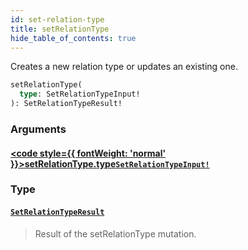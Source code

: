 ```yaml
---
id: set-relation-type
title: setRelationType
hide_table_of_contents: true
---
```








Creates a new relation type or updates an existing one.

```graphql
setRelationType(
  type: SetRelationTypeInput!
): SetRelationTypeResult!
```


### Arguments

#### [<code style={{ fontWeight: 'normal' }}>setRelationType.<b>type</b></code>](#)<Bullet />[`SetRelationTypeInput!`](/docs/directory-api-reference/schema/relation-types/inputs/set-relation-type-input) <Badge class="secondary" text="non-null"/> <Badge class="secondary" text="input"/> <Badge class="secondary" text="relation-types"/>
> 
> 

### Type

#### [`SetRelationTypeResult`](/docs/directory-api-reference/schema/relations-types/objects/set-relation-type-result) <Badge class="secondary" text="object"/> <Badge class="secondary" text="relations-types"/>
> Result of the setRelationType mutation.
> 





